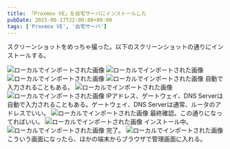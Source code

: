 ```yaml
---
title: 「Proxmox VE」を自宅サーバにインストールした
pubDate: 2025-06-17T22:00:00+09:00
tags: ['Proxmox VE', '自宅サーバ']
---
```



スクリーンショットをめっちゃ撮った。以下のスクリーンショットの通りにインストールする。

<Image src={screenshot01} alt="ローカルでインポートされた画像" loading="lazy" />

<Image src={screenshot02} alt="ローカルでインポートされた画像" width={1920} loading="lazy" />

<Image src={screenshot03} alt="ローカルでインポートされた画像" width={1920} loading="lazy" />

<Image src={screenshot04} alt="ローカルでインポートされた画像" width={1920} loading="lazy" />
自動で入力されることもある。

<Image src={screenshot05} alt="ローカルでインポートされた画像" width={1920} loading="lazy" />

<Image src={screenshot06} alt="ローカルでインポートされた画像" width={1920} loading="lazy" />
IPアドレス、ゲートウェイ、DNS Serverは自動で入力されることもある。ゲートウェイ、DNS Serverは通常、ルータのアドレスでいい。

<Image src={screenshot07} alt="ローカルでインポートされた画像" width={1920} loading="lazy" />
最終確認。この通りになってればいい。

<Image src={screenshot08} alt="ローカルでインポートされた画像" width={1920} loading="lazy" />
インストール中。

<Image src={screenshot09} alt="ローカルでインポートされた画像" width={1920} loading="lazy" />
完了。

<Image src={screenshot10} alt="ローカルでインポートされた画像" width={1920} loading="lazy" />
こういう画面になったら、ほかの端末からブラウザで管理画面に入れる。
